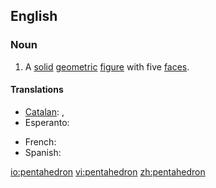 ==English==

===Noun===
{{en-noun}}

# A [[solid]] [[geometric]] [[figure]] with five [[face]]s.

====Translations====
{{trans-top|solid geometric figure}}
* [[Catalan]]: {{t|ca|pentaedre|m}}, {{t|ca|pentàedre|m}}
* Esperanto: {{t|eo|kvinedro|xs=Esperanto}}
{{trans-mid}}
* French: {{t|fr|pentaèdre}}
* Spanish: {{t|es|pentaedro|m}}
{{trans-bottom}}

[[io:pentahedron]]
[[vi:pentahedron]]
[[zh:pentahedron]]